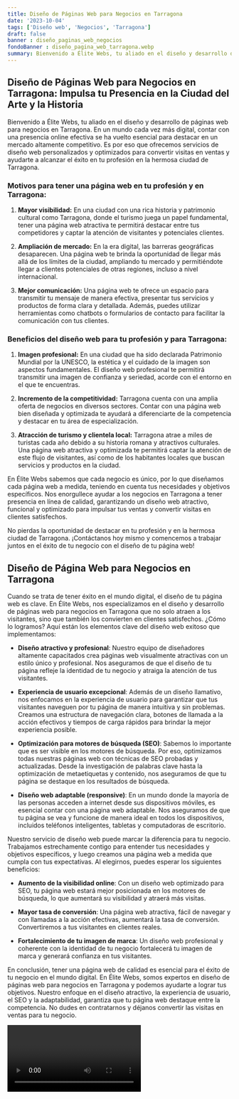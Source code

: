 ```yaml
---
title: Diseño de Páginas Web para Negocios en Tarragona
date: '2023-10-04'
tags: ['Diseño web', 'Negocios', 'Tarragona']
draft: false
banner : diseño_paginas_web_negocios
fondoBanner : diseño_pagina_web_tarragona.webp
summary: Bienvenido a Élite Webs, tu aliado en el diseño y desarrollo de páginas web para negocios en Tarragona. En un mundo cada vez más digital, contar con una presencia online efectiva se ha vuelto esencial para destacar en un mercado altamente competitivo. Es por eso que ofrecemos servicios de diseño web personalizados y optimizados para convertir visitas en ventas y ayudarte a alcanzar el éxito en tu profesión en la hermosa ciudad de Tarragona.
---
```


## **Diseño de Páginas Web para Negocios en Tarragona: Impulsa tu Presencia en la Ciudad del Arte y la Historia**

Bienvenido a Élite Webs, tu aliado en el diseño y desarrollo de páginas web para negocios en Tarragona. En un mundo cada vez más digital, contar con una presencia online efectiva se ha vuelto esencial para destacar en un mercado altamente competitivo. Es por eso que ofrecemos servicios de diseño web personalizados y optimizados para convertir visitas en ventas y ayudarte a alcanzar el éxito en tu profesión en la hermosa ciudad de Tarragona.

### Motivos para tener una página web en tu profesión y en Tarragona:

1. **Mayor visibilidad:** En una ciudad con una rica historia y patrimonio cultural como Tarragona, donde el turismo juega un papel fundamental, tener una página web atractiva te permitirá destacar entre tus competidores y captar la atención de visitantes y potenciales clientes.

2. **Ampliación de mercado:** En la era digital, las barreras geográficas desaparecen. Una página web te brinda la oportunidad de llegar más allá de los límites de la ciudad, ampliando tu mercado y permitiéndote llegar a clientes potenciales de otras regiones, incluso a nivel internacional.

3. **Mejor comunicación:** Una página web te ofrece un espacio para transmitir tu mensaje de manera efectiva, presentar tus servicios y productos de forma clara y detallada. Además, puedes utilizar herramientas como chatbots o formularios de contacto para facilitar la comunicación con tus clientes.

### Beneficios del diseño web para tu profesión y para Tarragona:

1. **Imagen profesional:** En una ciudad que ha sido declarada Patrimonio Mundial por la UNESCO, la estética y el cuidado de la imagen son aspectos fundamentales. El diseño web profesional te permitirá transmitir una imagen de confianza y seriedad, acorde con el entorno en el que te encuentras.

2. **Incremento de la competitividad:** Tarragona cuenta con una amplia oferta de negocios en diversos sectores. Contar con una página web bien diseñada y optimizada te ayudará a diferenciarte de la competencia y destacar en tu área de especialización.

3. **Atracción de turismo y clientela local:** Tarragona atrae a miles de turistas cada año debido a su historia romana y atractivos culturales. Una página web atractiva y optimizada te permitirá captar la atención de este flujo de visitantes, así como de los habitantes locales que buscan servicios y productos en la ciudad.

En Élite Webs sabemos que cada negocio es único, por lo que diseñamos cada página web a medida, teniendo en cuenta tus necesidades y objetivos específicos. Nos enorgullece ayudar a los negocios en Tarragona a tener presencia en línea de calidad, garantizando un diseño web atractivo, funcional y optimizado para impulsar tus ventas y convertir visitas en clientes satisfechos.

No pierdas la oportunidad de destacar en tu profesión y en la hermosa ciudad de Tarragona. ¡Contáctanos hoy mismo y comencemos a trabajar juntos en el éxito de tu negocio con el diseño de tu página web!

<GifSeo />

<Cta />

## Diseño de Página Web para Negocios en Tarragona

Cuando se trata de tener éxito en el mundo digital, el diseño de tu página web es clave. En Élite Webs, nos especializamos en el diseño y desarrollo de páginas web para negocios en Tarragona que no solo atraen a los visitantes, sino que también los convierten en clientes satisfechos. ¿Cómo lo logramos? Aquí están los elementos clave del diseño web exitoso que implementamos:

- **Diseño atractivo y profesional**: Nuestro equipo de diseñadores altamente capacitados crea páginas web visualmente atractivas con un estilo único y profesional. Nos aseguramos de que el diseño de tu página refleje la identidad de tu negocio y atraiga la atención de tus visitantes.

- **Experiencia de usuario excepcional**: Además de un diseño llamativo, nos enfocamos en la experiencia de usuario para garantizar que tus visitantes naveguen por tu página de manera intuitiva y sin problemas. Creamos una estructura de navegación clara, botones de llamada a la acción efectivos y tiempos de carga rápidos para brindar la mejor experiencia posible.

- **Optimización para motores de búsqueda (SEO)**: Sabemos lo importante que es ser visible en los motores de búsqueda. Por eso, optimizamos todas nuestras páginas web con técnicas de SEO probadas y actualizadas. Desde la investigación de palabras clave hasta la optimización de metaetiquetas y contenido, nos aseguramos de que tu página se destaque en los resultados de búsqueda.

- **Diseño web adaptable (responsive)**: En un mundo donde la mayoría de las personas acceden a internet desde sus dispositivos móviles, es esencial contar con una página web adaptable. Nos aseguramos de que tu página se vea y funcione de manera ideal en todos los dispositivos, incluidos teléfonos inteligentes, tabletas y computadoras de escritorio.

Nuestro servicio de diseño web puede marcar la diferencia para tu negocio. Trabajamos estrechamente contigo para entender tus necesidades y objetivos específicos, y luego creamos una página web a medida que cumpla con tus expectativas. Al elegirnos, puedes esperar los siguientes beneficios:

- **Aumento de la visibilidad online**: Con un diseño web optimizado para SEO, tu página web estará mejor posicionada en los motores de búsqueda, lo que aumentará su visibilidad y atraerá más visitas.

- **Mayor tasa de conversión**: Una página web atractiva, fácil de navegar y con llamadas a la acción efectivas, aumentará la tasa de conversión. Convertiremos a tus visitantes en clientes reales.

- **Fortalecimiento de tu imagen de marca**: Un diseño web profesional y coherente con la identidad de tu negocio fortalecerá tu imagen de marca y generará confianza en tus visitantes.

En conclusión, tener una página web de calidad es esencial para el éxito de tu negocio en el mundo digital. En Élite Webs, somos expertos en diseño de páginas web para negocios en Tarragona y podemos ayudarte a lograr tus objetivos. Nuestro enfoque en el diseño atractivo, la experiencia de usuario, el SEO y la adaptabilidad, garantiza que tu página web destaque entre la competencia. No dudes en contratarnos y déjanos convertir las visitas en ventas para tu negocio.

<Video />

<CtaBot job='Negocios' city='Tarragona'/>

<Gmaps query='Tarragona+españa+maps' />